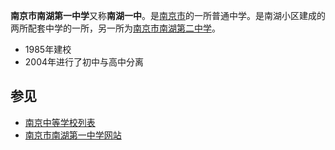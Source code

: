 {{Unreferenced |time=2011-03-30T14:03:15+00:00 }}
{{Infobox Highschool
|中学名称 = 南京市南湖第一中学
|校徽 =
|所在地 = {{CHN}}[[江苏省|江苏省]][[南京市|南京市]]
|建立时间=1985年
|校园=[[南京市|南京市]][[建邺区|建邺区]]文体路18号。
|学校类型=公立
|学生数量=1000余
|网站=http://www.njnhyz.com/{{dead link|date=2017年11月 |bot=InternetArchiveBot |fix-attempted=yes }}
}}
'''南京市南湖第一中学'''又称'''南湖一中'''。是[[南京市|南京市]]的一所普通中学。是南湖小区建成的两所配套中学的一所，另一所为[[南京市南湖第二中学|南京市南湖第二中学]]。

*1985年建校
*2004年进行了初中与高中分离

== 参见 ==
*[[南京中等学校列表|南京中等学校列表]]
*[http://www.njnhyz.com/ 南京市南湖第一中学网站] {{Wayback|url=http://www.njnhyz.com/ |date=20180820154636 }}

{{南京中等教育}}